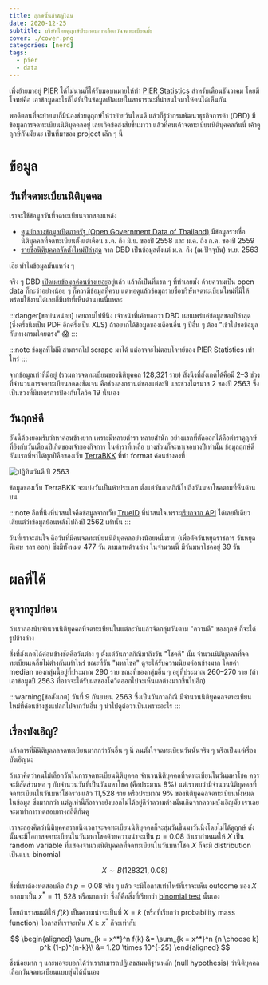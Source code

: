 ```yaml
---
title: ฤกษ์นั้นสำคัญไฉน
date: 2020-12-25
subtitle: บริษัทไทยดูฤกษ์ประกอบการเลือกวันจดทะเบียนมั้ย
cover: ./cover.png
categories: [nerd]
tags:
  - pier
  - data
---
```



เพิ่งย้ายมาอยู่ [PIER](https://www.pier.or.th/)
ได้ไม่นานก็ได้รับมอบหมายให้ทำ [PIER Statistics](https://www.pier.or.th/blog/pier-statistics/)
สำหรับเดือนธันวาคม โดยมีโจทย์คือ เอาข้อมูลอะไรก็ได้ที่เป็นข้อมูลเปิดเผยในสาธารณะที่น่าสนใจมาให้คนได้เห็นกัน

พอดีตอนที่จะย้ายมาก็มีน้องช่วยดูฤกษ์ให้ว่าย้ายวันไหนดี
แล้วก็รู้ว่ากรมพัฒนาธุรกิจการค้า (DBD) มีข้อมูลการจดทะเบียนนิติบุคคลอยู่
เลยเกิดข้อสงสัยขึ้นมาว่า แล้วที่คนเค้าจดทะเบียนนิติบุคคลกันนี่ เค้าดูฤกษ์กันมั้ยนะ เป็นที่มาของ project เล็ก ๆ นี้


# ข้อมูล

## วันที่จดทะเบียนนิติบุคคล

เราจะใช้ข้อมูลวันที่จดทะเบียนจากสองแหล่ง
* [ศูนย์กลางข้อมูลเปิดภาครัฐ (Open Government Data of Thailand)](
  https://data.go.th/tr/dataset/item_f628f08d-b45e-4f56-906d-ca52131c31ed)
  มีข้อมูลรายชื่อนิติบุคคลที่จดทะเบียนตั้งแต่เดือน ม.ค. ถึง มิ.ย. ของปี 2558 และ ม.ค. ถึง ก.ค. ของปี 2559
* [รายชื่อนิติบุคคลจัดตั้งใหม่ปีล่าสุด](https://www.dbd.go.th/news_view.php?nid=469412361)
  จาก DBD เป็นข้อมูลตั้งแต่ ม.ค. ถึง (ณ ปัจจุบัน) พ.ย. 2563

<Plotter options={regCount} />

เอ๊ะ ทำไมข้อมูลมันแหว่ง ๆ

จริง ๆ DBD [เปิดเผยข้อมูลค่อนข้างเยอะ](https://datawarehouse.dbd.go.th/)อยู่แล้ว
แล้วก็เป็นที่แรก ๆ ที่ทำเลยมั้ง ด้วยความเป็น open data ก็กะว่าอย่างน้อย ๆ ก็ควรมีข้อมูลที่ครบ
แต่พอดูแล้วข้อมูลรายชื่อบริษัทจดทะเบียนใหม่ที่มีให้พร้อมใช้งานได้เลยก็มีเท่าที่เห็นด้านบนนี่แหละ

:::danger[ขอบ่นหน่อย]
เคยถามไปทีนึง เจ้าหน้าที่เค้าบอกว่า DBD เผยแพร่แค่ข้อมูลของปีล่าสุด (ซึ่งครึ่งนึงเป็น PDF อีกครึ่งเป็น XLS)
ถ้าอยากได้ข้อมูลของเดือนอื่น ๆ ปีอื่น ๆ ต้อง "เข้าไปขอข้อมูลกับทางกรมโดยตรง" 😱
:::

:::note
ข้อมูลที่ไม่มี สามารถไป scrape มาได้ แต่อาจจะไม่ตอบโจทย์ของ PIER Statistics เท่าไหร่
:::

จากข้อมูลเท่าที่มีอยู่ (รวมการจดทะเบียนของนิติบุคคล 128,321 ราย)
สิ่งนึงที่สังเกตได้คือมี 2–3 ช่วงที่จำนวนการจดทะเบียนลดลงชัดเจน
คือช่วงสงกรานต์ของแต่ละปี และช่วงไตรมาส 2 ของปี 2563 ซึ่งเป็นช่วงที่มีมาตรการป้องกันโควิด 19 นั่นเอง


## วันฤกษ์ดี

อันนี้ต้องยอมรับว่าหาค่อนข้างยาก เพราะมีหลายตำรา หลายสำนัก
อย่างแรกที่ตัดออกได้คือตำราดูฤกษ์ที่อิงกับวันเดือนปีเกิดของเจ้าของกิจการ
ในตำราที่เหลือ บางส่วนก็จะหาเจอบางปีเท่านั้น
ข้อมูลฤกษ์ดีอันแรกที่หาได้ทุกปีคือของเว็บ [TerraBKK](https://www.terrabkk.com/articles/197030/ปฎิทิน-วันดี-2563)
ที่ทำ format ค่อนข้างคงที่

![ปฏิทินวันดี ปี 2563](./2020_raw.jpg)

ข้อมูลของเว็บ TerraBKK จะแบ่งวันเป็นห้าประเภท ตั้งแต่วันกาลกิณีไปถึงวันมหาโชคตามที่ห็นด้านบน

:::note
อีกที่นึงที่น่าสนใจคือข้อมูลจากเว็บ [TrueID](https://horoscope.trueid.net/luckyday/2020)
ที่น่าสนใจเพราะ[เรียกจาก API](https://reqbin.com/9zhnoasq) ได้เลยทีเดียว เสียแต่ว่าข้อมูลย้อนหลังไปถึงปี 2562 เท่านั้น
:::

วันที่เราจะสนใจ คือวันที่มีคนจดทะเบียนนิติบุคคลอย่างน้อยหนึ่งราย (เพื่อตัดวันหยุดราชการ วันหยุดพิเศษ ฯลฯ ออก)
ซึ่งมีทั้งหมด 477 วัน ตามภาพด้านล่าง ในจำนวนนี้ มีวันมหาโชคอยู่ 39 วัน

<Plotter options={dateCount} />



# ผลที่ได้

## ดูจากรูปก่อน

ถ้าเราลองนับจำนวนนิติบุคคลที่จดทะเบียนในแต่ละวันแล้วจัดกลุ่มวันตาม "ความดี" ของฤกษ์ ก็จะได้รูปข้างล่าง

<YearFilter client:only="react" />

สิ่งที่สังเกตได้ค่อนข้างชัดคือวันต่าง ๆ ตั้งแต่วันกาลกิณีมาถึงวัน "โชคดี" นั้น จำนวนนิติบุคคลที่จดทะเบียนเฉลี่ยไม่ต่างกันเท่าไหร่
ขณะที่วัน "มหาโชค" ดูจะได้รับความนิยมค่อนข้างมาก
โดยค่า median ของกลุ่มนี้อยู่ที่ประมาณ 290 ราย ขณะที่ของกลุ่มอื่น ๆ อยู่ที่ประมาณ 260–270 ราย
(ถ้าเอาข้อมูลปี 2563 ที่อาจจะได้รับผลของโควิดออกไปจะเห็นผลต่างมากขึ้นไปอีก)

:::warning[ข้อสังเกต]
วันที่ 9 กันยายน 2563 ซึ่งเป็นวันกาลกิณี
มีจำนวนนิติบุคคลจดทะเบียนใหม่ที่ค่อนข้างสูงแปลกไปจากวันอื่น ๆ
น่าไปดูต่อว่าเป็นเพราะอะไร
:::

## เรื่องบังเอิญ?

แล้วการที่มีนิติบุคคลจดทะเบียนมากกว่าวันอื่น ๆ นี่ คนตั้งใจจดทะเบียนวันนั้นจริง ๆ หรือเป็นแค่เรื่องบังเอิญนะ

ถ้าเราคิดว่าคนไม่เลือกวันในการจดทะเบียนนิติบุคคล จำนวนนิติบุคคลที่จดทะเบียนในวันมหาโชค
ควรจะมีสัดส่วนพอ ๆ กับจำนวนวันที่เป็นวันมหาโชค (คือประมาณ 8%)
แต่เราพบว่ามีจำนวนนิติบุคคลที่จดทะเบียนในวันมหาโชครวมแล้ว 11,528 ราย หรือประมาณ 9% ของนิติบุคคลจดทะเบียนทั้งหมดในข้อมูล
ซึ่งมากกว่า แต่ดูเท่านี้ก็อาจจะยังบอกไม่ได้อยู่ดีว่าความต่างนั้นเกิดจากความบังเอิญมั้ย
เราเลยจะมาทำการทดสอบทางสถิติกันดู

เราจะลองคิดว่านิติบุคคลรายนึงเวลาจะจดทะเบียนนิติบุคคลก็จะสุ่มวันขึ้นมาวันนึงโดยไม่ได้ดูฤกษ์
ดังนั้นจะมีโอกาสจดทะเบียนในวันมหาโชคด้วยความน่าจะเป็น $p = 0.08$
ถ้าเรากำหนดให้ $X$ เป็น random variable ที่แสดงจำนวนนิติบุคคลที่จดทะเบียนในวันมหาโชค
$X$ ก็จะมี distribution เป็นแบบ binomial

$$
X \sim B(128321, 0.08)
$$

สิ่งที่เราต้องทดสอบคือ ถ้า $p = 0.08$ จริง ๆ แล้ว
จะมีโอกาสเท่าไหร่ที่เราจะเห็น outcome ของ $X$ ออกมาเป็น $x^* = 11,528$ หรือมากกว่า
ซึ่งก็คือสิ่งที่เรียกว่า [binomial test](https://en.wikipedia.org/wiki/Binomial_test) นั่นเอง

โดยถ้าเราสมมติให้ $f(k)$ เป็นความน่าจะเป็นที่ $X = k$ (หรือที่เรียกว่า probability mass function)
โอกาสที่เราจะเห็น $X \geq x^*$ ก็จะเท่ากับ

$$
\begin{aligned}
\sum_{k = x^*}^n f(k) &= \sum_{k = x^*}^n {n \choose k} p^k (1-p)^{n-k}\\
  &= 1.20 \times 10^{-25}
\end{aligned}
$$

ซึ่งน้อยมาก ๆ และพอจะบอกได้ว่าเราสามารถปฏิเสธสมมติฐานหลัก (null hypothesis)
ว่านิติบุคคลเลือกวันจดทะเบียนแบบสุ่มได้นั่นเอง